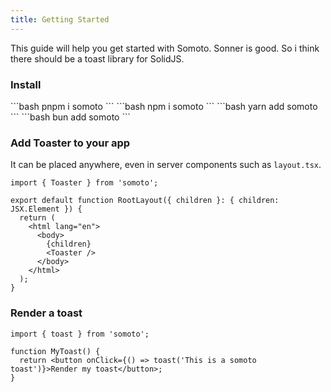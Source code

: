 ```yaml
---
title: Getting Started
---
```


This guide will help you get started with Somoto.
Sonner is good. So i think there should be a toast library for SolidJS.

### Install

<Tabs>
  <TabItem label="pnpm">
  ```bash 
  pnpm i somoto
  ```
  </TabItem>
  <TabItem label="npm">
  ```bash 
  npm i somoto
  ```
  </TabItem>
  <TabItem label="yarn">
  ```bash 
  yarn add somoto
  ```
  </TabItem>
  <TabItem label="bun">
  ```bash 
  bun add somoto
  ```
  </TabItem>
</Tabs>

### Add Toaster to your app

It can be placed anywhere, even in server components such as `layout.tsx`.

```tsx
import { Toaster } from 'somoto';

export default function RootLayout({ children }: { children: JSX.Element }) {
  return (
    <html lang="en">
      <body>
        {children}
        <Toaster />
      </body>
    </html>
  );
}
```

### Render a toast

```tsx
import { toast } from 'somoto';

function MyToast() {
  return <button onClick={() => toast('This is a somoto toast')}>Render my toast</button>;
}
```
